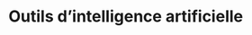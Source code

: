 # Outils d'intelligence artificielle

<!-- # Sapientia Artificiosa: L'Excellence Cognitive au Service des Études Sociales" -->

<!-- # En général, c'est quoi l'IA, le ML, le DL, etc.? (en mentionnant que c'est un champ qui change tout le temps) (JOZEF) -->

<!-- # La révolution ChatGPT -->

<!-- -   Corpus de textes humains donc possibilité de plagiat -->
<!-- -   Tracer la ligne entre plagiat et outil d'assistance -->
<!-- -   Parler des revues de science po qui veulent qu'on déclare l'utilisation de ce genre de AI -->
<!-- -   Brainstorm -->
<!-- -   l'API de OpenAI -->
<!-- -   Biais de ce genre d'IA -->

<!-- # Deepl, google traduction, etc, -->

<!-- # Midjourney, génération d'images, etc. -->

<!-- -   Parler du plagiat -->

<!-- # 1 autre exemple? -->

<!-- # Machine Learning, reconnaissance d'images etc -->

<!-- -   AWS, Calcul Québec, etc. -->

<!-- # LLM, chatbots, etc. -->

<!-- -   Ce qui s'en vient dans ce domaine? -->

<!-- Salut -->
